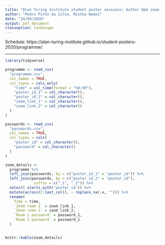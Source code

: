 ```yaml
---
title: "Alan Turing Institute student poster sessions: Author Q&A zoom details"
author: "Pedro Pinto da Silva, Mishka Nemes"
date: "24/09/2020"
output: pdf_document
classoption: landscape
---
```


Schedule: https://alan-turing-institute.github.io/student-posters-2020/programme/ 

---

```r
library(tidyverse)

programme <- read_csv(
  "programme.csv",
  col_names = TRUE,
  col_types = cols_only(
    "time" = col_time(format = "%H:%M"),
    "poster_id_1" = col_character(),
    "poster_id_2" = col_character(),
    "zoom_link_1" = col_character(),
    "zoom_link_2" = col_character()
  )
)

passwords <- read_csv(
  "passwords.csv",
  col_names = TRUE,
  col_types = cols(
    "poster_id" = col_character(),
    "password" = col_character()
  )
)

zoom_details <- 
  programme %>%
  left_join(passwords, by = c("poster_id_1" = "poster_id")) %>%
  left_join(passwords, by = c("poster_id_2" = "poster_id"),
             suffix = c("_1", "_2")) %>%
  select(-starts_with("poster_id")) %>%
  mutate(across(2:last_col(), ~ replace_na(.x, ""))) %>%
  rename(
    Time = time,
    `Zoom room 1` = zoom_link_1,
    `Zoom room 2` = zoom_link_2,
    `Room 1 password` = password_1,
    `Room 2 password` = password_2
  )
  

knitr::kable(zoom_details)
```
